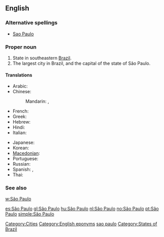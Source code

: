 {{also|Sao Paulo}}
==English==
{{wikipedia}}

===Alternative spellings===
* [[Sao Paulo]]

===Proper noun===
{{en-proper noun|sg=[[São]] [[Paulo]]}}

# State in southeastern [[Brazil]].
# The largest city in Brazil, and the capital of the state of São Paulo.

====Translations====
{{trans-top|state in Brazil}}
* Arabic: {{t|ar|ساو باولو|m|tr=saw baawlu|sc=Arab}}
* Chinese:
*: Mandarin: {{t|zh|聖保羅|sc=Hani}},  {{t|zh|圣保罗|tr=Shèng-Bǎoluó|sc=Hani}}
* French: {{t-|fr|São Paulo|m}}
* Greek: {{t|el|Σάο Πάολο|tr=Sáo Páolo|sc=Grek}}
* Hebrew: {{t|he|סאו פאולו|sc=Hebr}}
* Hindi: {{t|hi|साओ पाउलो|tr=sā'ō pā'ulō|sc=Deva}}
* Italian: {{t+|it|San Paolo}}
{{trans-mid}}
* Japanese: {{t|ja|サンパウロ|tr=Sanpauro|sc=Jpan}}
* Korean: {{t|ko|상파울루|tr=Sangpaullu|sc=Kore}}
* [[Macedonian]]: {{t|mk|Сао Паоло|tr=Sáo Páolo}}
* Portuguese: {{t+|pt|São Paulo}}
* Russian: {{t-|ru|Сан-Паулу|tr=San-Páulu|sc=Cyrl}} {{indeclinable}}
* Spanish: {{t+|es|San Pablo}}, {{t+|es|São Paulo}}
* Thai: {{t|th|เซาเปาลู|tr=sao bpao loo|sc=Thai}}
{{trans-bottom}}

===See also===
[[w:São Paulo]]

[[Category:Cities]]
[[Category:English eponyms]]
[[Category:English words spelled with diacritics|sao paulo]]
[[Category:States of Brazil]]

[[es:São Paulo]]
[[gl:São Paulo]]
[[hu:São Paulo]]
[[nl:São Paulo]]
[[no:São Paulo]]
[[pt:São Paulo]]
[[simple:São Paulo]]